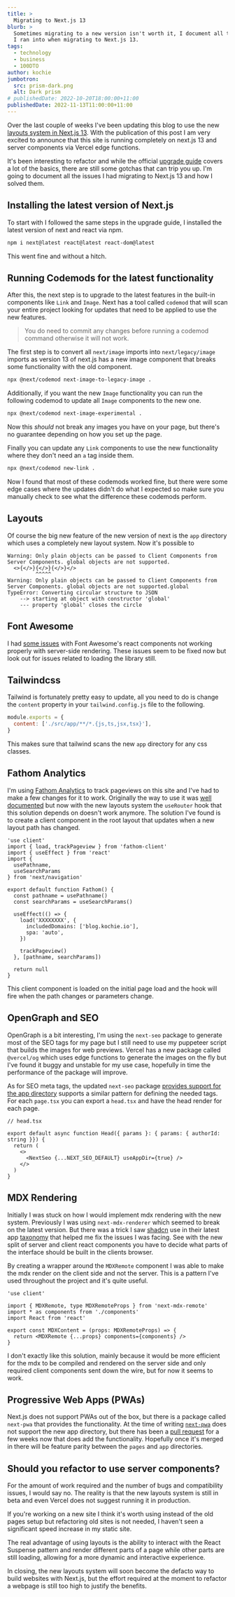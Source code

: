 ```yaml
---
title: >
  Migrating to Next.js 13
blurb: >
  Sometimes migrating to a new version isn't worth it, I document all the issues
  I ran into when migrating to Next.js 13.
tags:
  - technology
  - business
  - 100DTO
author: kochie
jumbotron:
  src: prism-dark.png
  alt: Dark prism
# publishedDate: 2022-10-20T18:00:00+11:00
publishedDate: 2022-11-13T11:00:00+11:00
---
```


Over the last couple of weeks I've been updating this blog to use the new
[layouts system in Next.js 13](https://beta.nextjs.org/docs/routing/fundamentals).
With the publication of this post I am very excited to announce that this site
is running completely on next.js 13 and server components via Vercel edge
functions.

It's been interesting to refactor and while the official
[upgrade guide](https://beta.nextjs.org/docs/upgrade-guide) covers a lot of the
basics, there are still some gotchas that can trip you up. I'm going to document
all the issues I had migrating to Next.js 13 and how I solved them.

## Installing the latest version of Next.js

To start with I followed the same steps in the upgrade guide, I installed the
latest version of next and react via npm.

```bash
npm i next@latest react@latest react-dom@latest
```

This went fine and without a hitch.

## Running Codemods for the latest functionality

After this, the next step is to upgrade to the latest features in the built-in
components like `Link` and `Image`. Next has a tool called `codemod` that will
scan your entire project looking for updates that need to be applied to use the
new features.

> You do need to commit any changes before running a codemod command otherwise
> it will not work.

The first step is to convert all `next/image` imports into `next/legacy/image`
imports as version 13 of next.js has a new image component that breaks some
functionality with the old component.

```bash
npx @next/codemod next-image-to-legacy-image .
```

Additionally, if you want the new `Image` functionality you can run the
following codemod to update all `Image` components to the new one.

```bash
npx @next/codemod next-image-experimental .
```

Now this _should_ not break any images you have on your page, but there's no
guarantee depending on how you set up the page.

Finally you can update any `Link` components to use the new functionality where
they don't need an `a` tag inside them.

```bash
npx @next/codemod new-link .
```

Now I found that most of these codemods worked fine, but there were some edge
cases where the updates didn't do what I expected so make sure you manually
check to see what the difference these codemods perform.

## Layouts

Of course the big new feature of the new version of next is the `app` directory
which uses a completely new layout system. Now it's possible to

```
Warning: Only plain objects can be passed to Client Components from Server Components. global objects are not supported.
  <>{</>}{</>}{</>}</>
         ^^^^^
Warning: Only plain objects can be passed to Client Components from Server Components. global objects are not supported.global
TypeError: Converting circular structure to JSON
    --> starting at object with constructor 'global'
    --- property 'global' closes the circle

```

## Font Awesome

I had [some issues](https://github.com/FortAwesome/Font-Awesome/issues/19193)
with Font Awesome's react components not working properly with server-side
rendering. These issues seem to be fixed now but look out for issues related to
loading the library still.

## Tailwindcss

Tailwind is fortunately pretty easy to update, all you need to do is change the
`content` property in your `tailwind.config.js` file to the following.

```js
module.exports = {
  content: ['./src/app/**/*.{js,ts,jsx,tsx}'],
}
```

This makes sure that tailwind scans the new `app` directory for any css classes.

## Fathom Analytics

I'm using [Fathom Analytics](https://usefathom.com/) to track pageviews on this
site and I've had to make a few changes for it to work. Originally the way to
use it was
[well documented](https://vercel.com/guides/deploying-nextjs-using-fathom-analytics-with-vercel)
but now with the new layouts system the `useRouter` hook that this solution
depends on doesn't work anymore. The solution I've found is to create a client
component in the root layout that updates when a new layout path has changed.

```tsx{}[LineNumbers]
'use client'
import { load, trackPageview } from 'fathom-client'
import { useEffect } from 'react'
import {
  usePathname,
  useSearchParams
} from 'next/navigation'

export default function Fathom() {
  const pathname = usePathname()
  const searchParams = useSearchParams()

  useEffect(() => {
    load('XXXXXXXX', {
      includedDomains: ['blog.kochie.io'],
      spa: 'auto',
    })

    trackPageview()
  }, [pathname, searchParams])

  return null
}
```

This client component is loaded on the initial page load and the hook will fire
when the path changes or parameters change.

## OpenGraph and SEO

OpenGraph is a bit interesting, I'm using the `next-seo` package to generate
most of the SEO tags for my page but I still need to use my puppeteer script
that builds the images for web previews. Vercel has a new package called
`@vercel/og` which uses edge functions to generate the images on the fly but
I've found it buggy and unstable for my use case, hopefully in time the
performance of the package will improve.

As for SEO meta tags, the updated `next-seo` package
[provides support for the app directory](https://github.com/garmeeh/next-seo/blob/master/APP_DIRECTORY.md)
supports a similar pattern for defining the needed tags. For each `page.tsx` you
can export a `head.tsx` and have the head render for each page.

```tsx{}[LineNumbers]
// head.tsx

export default async function Head({ params }: { params: { authorId: string }}) {
  return (
    <>
      <NextSeo {...NEXT_SEO_DEFAULT} useAppDir={true} />
    </>
  )
}
```

## MDX Rendering

Initially I was stuck on how I would implement mdx rendering with the new
system. Previously I was using `next-mdx-renderer` which seemed to break on the
latest version. But there was a trick I saw [shadcn](https://twitter.com/shadcn)
use in their latest app [taxonomy](https://github.com/shadcn/taxonomy) that
helped me fix the issues I was facing. See with the new split of server and
client react components you have to decide what parts of the interface should be
built in the clients browser.

By creating a wrapper around the `MDXRemote` component I was able to make the
mdx render on the client side and not the server. This is a pattern I've used
throughout the project and it's quite useful.

```tsx
'use client'

import { MDXRemote, type MDXRemoteProps } from 'next-mdx-remote'
import * as components from './components'
import React from 'react'

export const MDXContent = (props: MDXRemoteProps) => {
  return <MDXRemote {...props} components={components} />
}
```

I don't exactly like this solution, mainly because it would be more efficient
for the mdx to be compiled and rendered on the server side and only required
client components sent down the wire, but for now it seems to work.

## Progressive Web Apps (PWAs)

Next.js does not support PWAs out of the box, but there is a package called
`next-pwa` that provides the functionality. At the time of writing
[`next-pwa`](https://www.npmjs.com/package/next-pwa) does not support the new
app directory, but there has been a
[pull request](https://github.com/shadowwalker/next-pwa/pull/427) for a few
weeks now that does add the functionality. Hopefully once it's merged in there
will be feature parity between the `pages` and `app` directories.

## Should you refactor to use server components?

For the amount of work required and the number of bugs and compatibility issues,
I would say no. The reality is that the new layouts system is still in beta and
even Vercel does not suggest running it in production.

If you're working on a new site I think it's worth using instead of the old
pages setup but refactoring old sites is not needed, I haven't seen a
significant speed increase in my static site.

The real advantage of using layouts is the ability to interact with the React
Suspense pattern and render different parts of a page while other parts are
still loading, allowing for a more dynamic and interactive experience.

In closing, the new layouts system will soon become the defacto way to build
websites with Next.js, but the effort required at the moment to refactor a
webpage is still too high to justify the benefits.
